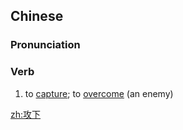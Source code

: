 ==Chinese==
{{zh-forms}}

===Pronunciation===
{{zh-pron
|m=gōngxià
|c=gung1 haa6
|h=pfs=kûng-hâ
|mn=kong-hā
|cat=v
}}

===Verb===
{{zh-verb}}

# to [[capture]]; to [[overcome]] (an enemy)

[[zh:攻下]]